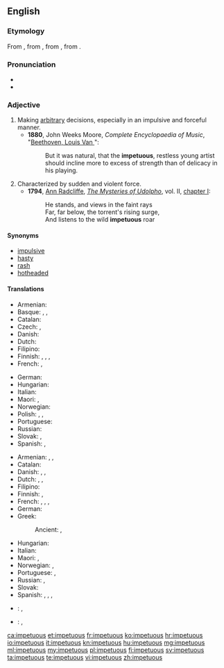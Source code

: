 {{was wotd|2009|December|29}}
==English==

===Etymology===
From {{etyl|enm|en}}, from {{etyl|fro|en}} {{term|impetueux|lang=fro}}, from {{etyl|LL.|en}} {{term/t|la|impetuōsus||violent}}, from {{etyl|la|en}} {{term|impetus||attack||violence|lang=la}}.

===Pronunciation===
* {{IPA|/imˈpɛtʃuəs/}}
* {{audio|En-us-impetuous.ogg|Audio (US)}}

===Adjective===
{{en-adj}}

# Making [[arbitrary]] decisions, especially in an impulsive and forceful manner.
#* '''1880''', John Weeks Moore, ''Complete Encyclopaedia of Music'', "[[s:Complete Encyclopaedia of Music/B/Beethoven, Louis Van|Beethoven, Louis Van ]]":
#*: But it was natural, that the '''impetuous''', restless young artist should incline more to excess of strength than of delicacy in his playing.
# Characterized by sudden and violent force.
#* '''1794''', [[w:Ann Radcliffe|Ann Radcliffe]], ''[[w:The Mysteries of Udolpho|The Mysteries of Udolpho]]'', vol. II, [[s:The Mysteries of Udolpho/Volume II/Chapter I|chapter I]]:
#*: He stands, and views in the faint rays<br>Far, far below, the torrent's rising surge,<br>And listens to the wild '''impetuous''' roar

====Synonyms====
* [[impulsive]]
* [[hasty]]
* [[rash]]
* [[hotheaded]]

====Translations====
{{trans-top|describing one who makes arbitrary decisions}}
* Armenian: {{t|hy|իմպուլսիվ|tr=impulsiv}}
* Basque: {{t|eu|odolbero}}, {{t|eu|oldartsu}}, {{t|eu|oldar handiko}}
* Catalan: {{t|ca|impetuós}}
* Czech: {{t|cs|unáhlený|m}}, {{t+|cs|zbrklý|m}}
* Danish: {{t|da|impulsiv}}
* Dutch: {{t+|nl|impulsief}}
* Filipino: {{t+|tl|mapusok}}
* Finnish: {{t|fi|kiivas}}, {{t+|fi|kiihkeä}}, {{t+|fi|raju}}, {{t+|fi|äkkipikainen}}
* French: {{t+|fr|impulsif}}, {{t+|fr|irréfléchi}}
{{trans-mid}}
* German: {{t+|de|ungestüm}}
* Hungarian: {{t+|hu|hirtelen}}
* Italian: {{t+|it|impulsivo}}
* Maori: {{t|mi|takahorohoro}}, {{t|mi|manawarere}}
* Norwegian: {{t|no|impulsstyrt}}
* Polish: {{t|pl|zapalczywy|m}}, {{t+|pl|impulsywny|m}}, {{t+|pl|porywczy|m}}
* Portuguese: {{t+|pt|impetuoso}}
* Russian: {{t+|ru|поспешный|m}}
* Slovak: {{t|sk|zbrklý}}, {{t|sk|impulzívny}}
* Spanish: {{t+|es|impulsivo}}, {{t+|es|irreflexivo}}
{{trans-bottom}}

{{trans-top|characterized by sudden and violent force}}
* Armenian: {{t|hy|բուռն|tr=buṙn}}, {{t|hy|սրընթաց|tr=srëntac’}}, {{t|hy|պոռթկուն|tr=poṙt’kun}}
* Catalan: {{t|ca|impetuós}}
* Danish: {{t|da|opfarende}}, {{t|da|heftig}}, {{t|da|fremfusende}}
* Dutch: {{t+|nl|onstuimig}}, {{t+|nl|bruusk}}, {{t+|nl|gewelddadig}}
* Filipino: {{t+|tl|mapusok}}
* Finnish: {{t+|fi|raju}}, {{t+|fi|kiihkeä}}
* French: {{t+|fr|impétueux}}, {{t+|fr|brutal}}, {{t+|fr|brusque}}, {{t+|fr|violent}}
* German: {{t+|de|ungestüm}}
* Greek:
*: Ancient: {{t|grc|θούριος|sc=polytonic}}, {{t|grc|θοῦρος|sc=polytonic}}
{{trans-mid}}
* Hungarian: {{t+|hu|indulatos}}
* Italian: {{t+|it|irruente}}
* Maori: {{t|mi|totoa}}, {{t|mi|taikaha}}
* Norwegian: {{t|no|oppfarende}}, {{t|no|fremfusende}}
* Portuguese: {{t+|pt|impetuoso}}, {{t+|pt|brusco}}
* Russian: {{t+|ru|порывистый}}, {{t+|ru|стремительный}}
* Slovak: {{t|sk|prudký}}
* Spanish: {{t+|es|impetuoso}}, {{t+|es|brutal}}, {{t|es|brusco}}, {{t+|es|violento}}
{{trans-bottom}}

{{checktrans-top}}
* {{ttbc|fr}}: {{t+|fr|impétueux}}, {{t+|fr|brusque}}
* {{ttbc|id}}: {{t|id|tanpa pikir panjang}}, {{t+|id|sembrono}}
{{trans-mid}}
{{trans-bottom}}

[[ca:impetuous]]
[[et:impetuous]]
[[fr:impetuous]]
[[ko:impetuous]]
[[hr:impetuous]]
[[io:impetuous]]
[[it:impetuous]]
[[kn:impetuous]]
[[hu:impetuous]]
[[mg:impetuous]]
[[ml:impetuous]]
[[my:impetuous]]
[[pl:impetuous]]
[[fi:impetuous]]
[[sv:impetuous]]
[[ta:impetuous]]
[[te:impetuous]]
[[vi:impetuous]]
[[zh:impetuous]]